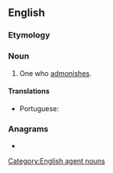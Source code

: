 ==English==

===Etymology===
{{suffix|en|admonish|er}}

===Noun===
{{en-noun}}

# One who [[admonish|admonishes]].

====Translations====
{{trans-top|one who admonishes}}
* Portuguese: {{t+|pt|admoestador|m}}
{{trans-mid}}
{{trans-bottom}}

===Anagrams===
* {{anagrams|en|harmonised|rhamnoside|rhodamines}}

[[Category:English agent nouns]]